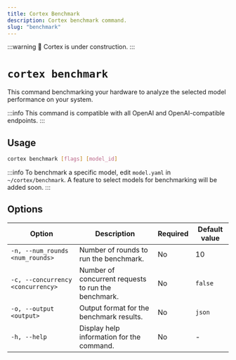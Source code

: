 ```yaml
---
title: Cortex Benchmark
description: Cortex benchmark command.
slug: "benchmark"
---
```


:::warning
🚧 Cortex is under construction.
:::

# `cortex benchmark`

This command benchmarking your hardware to analyze the selected model performance on your system.

:::info
This command is compatible with all OpenAI and OpenAI-compatible endpoints.
:::

## Usage

```bash
cortex benchmark [flags] [model_id]
```
:::info
To benchmark a specific model, edit `model.yaml` in `~/cortex/benchmark`. A feature to select models for benchmarking will be added soon.
:::


## Options

| Option                           | Description                                                                 | Required | Default value |
|----------------------------------|-----------------------------------------------------------------------------|----------|---------------|
| `-n, --num_rounds <num_rounds>`  | Number of rounds to run the benchmark.                                       | No       | 10      |
| `-c, --concurrency <concurrency>`| Number of concurrent requests to run the benchmark.                         | No       | `false`         |
| `-o, --output <output>`          | Output format for the benchmark results.                     | No       | `json`          |
| `-h, --help`                     | Display help information for the command.                                   | No       |  -             |


